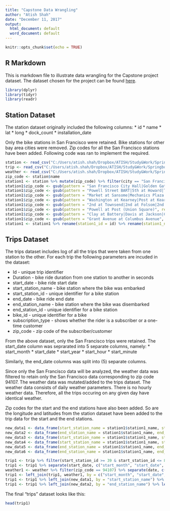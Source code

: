 ---
title: "Capstone Data Wrangling"
author: "Atish Shah"
date: "December 11, 2017"
output:
  html_document: default
  word_document: default
---

```{r setup, include=FALSE}
knitr::opts_chunk$set(echo = TRUE)
```

## R Markdown
This is markdown file to illustrate data wrangling for the Capstone project dataset. The dataset chosen for the project can be found [here](https://www.kaggle.com/benhamner/sf-bay-area-bike-share/data).

```{r echo = FALSE}
library(dplyr)
library(tidyr)
library(readr)
```

## Station Dataset
The station dataset originally included the following columns:
* id
* name
* lat
* long
* dock_count
* installation_date

Only the bike stations in San Francisco were retained. Bike stations for other bay area cities were removed. Zip codes for all the San Francisco stations have been added. Following code was ran to implement the required.

```{r echo = FALSE}
station <- read_csv("C:/Users/atish.shah/Dropbox/ATISH/Study&Work/Springboard/Capstone Project/SF Bike Share/Data/station.csv")
trip <- read_csv("C:/Users/atish.shah/Dropbox/ATISH/Study&Work/Springboard/Capstone Project/SF Bike Share/Data/trip.csv")
weather <- read_csv("C:/Users/atish.shah/Dropbox/ATISH/Study&Work/Springboard/Capstone Project/SF Bike Share/Data/weather.csv")
zip_code <- station$name
station1 <- station %>% mutate(zip_code) %>% filter(city == "San Francisco") %>% arrange(id) %>% separate(installation_date, c('station1_month', 'station1_date', 'station1_year'))
station1$zip_code <- gsub(pattern = "San Francisco City Hall|Golden Gate at Polk|South Van Ness at Market|Market at 10th|Civic Center BART (7th at Market)|Market at 4th", replacement = 94102, station1$zip_code)
station1$zip_code <- gsub(pattern = "Powell Street BART|5th at Howard|Townsend at 7th|Yerba Buena Center of the Arts (3rd @ Howard)", replacement = 94103, station1$zip_code)
station1$zip_code <- gsub(pattern = "Market at Sansome|Mechanics Plaza (Market at Battery)", replacement = 94104, station1$zip_code)
station1$zip_code <- gsub(pattern = "Washington at Kearney|Post at Kearney|Spear at Folsom|Embarcadero at Bryant|Temporary Transbay Terminal (Howard at Beale)|Howard at 2nd|Steuart at Market", replacement = 94105, station1$zip_code)
station1$zip_code <- gsub(pattern = "2nd at Townsend|2nd at Folsom|2nd at South Park|San Francisco Caltrain 2 (330 Townsend)|San Francisco Caltrain (Townsend at 4th)", replacement = 94107, station1$zip_code)
station1$zip_code <- gsub(pattern = "Powell at Post (Union Square)", replacement = 94108, station1$zip_code)
station1$zip_code <- gsub(pattern = "Clay at Battery|Davis at Jackson|Commercial at Montgomery|Embarcadero at Vallejo|Harry Bridges Plaza (Ferry Building)|Embarcadero at Folsom|Beale at Market|Embarcadero at Sansome|Broadway St at Battery St", replacement = 94111, station1$zip_code)
station1$zip_code <- gsub(pattern = "Grant Avenue at Columbus Avenue", replacement = 94133, station1$zip_code)
station1 <- station1 %>% rename(station1_id = id) %>% rename(station1_name = name) %>% rename(station1_lat = lat) %>% rename(station1_long = long) %>% rename(station1_dock_count = dock_count) %>% rename(station1_city = city) %>% rename(station1_zip_code = zip_code)
```


## Trips Dataset
The trips dataset includes log of all the trips that were taken from one station to the other. For each trip the following parameters are incuded in the dataset:

* Id - unique trip identifier
* Duration - bike ride duration from one station to another in seconds
* start_date - bike ride start date
* start_station_name - bike station where the bike was embarked
* start_station_id - unique identifier for a bike station
* end_date - bike ride end date
* end_station_name - bike station where the bike was disembarked
* end_station_id - unique identifier for a bike station
* bike_id - unique identifier for a bike
* subscription_type - shows whether the rider is a subscriber or a one-time customer
* zip_code - zip code of the subscriber/customer

From the above dataset, only the San Francisco trips were retained. The start_date column was seprarated into 5 separate columns, namely:
* start_month
* start_date
* start_year
* start_hour
* start_minute

Similarly, the end_date columns was split into (5) separate columns. 

Since only the San Francisco data will be analyzed, the weather data was filtered to retain only the San Francisco data corresponding to zip code 94107. The weather data was mutated/added to the trips dataset. The weather data consists of daily weather parameters. There is no hourly weather data. Therefore, all the trips occuring on any given day have identical weather.

Zip codes for the start and the end stations have also been added. So are the longitude and latitudes from the station dataset have been added to the trip data for the start and the end stations.

```{r echo = FALSE}
new_data1 <- data_frame(start_station_name = station1$station1_name, start_station_zip = station1$station1_zip_code)
new_data2 <- data_frame(end_station_name = station1$station1_name, end_station_zip = station1$station1_zip_code)
new_data3 <- data_frame(start_station_name = station1$station1_name, start_station_lat = station1$station1_lat)
new_data4 <- data_frame(start_station_name = station1$station1_name, start_station_long = station1$station1_long)
new_data5 <- data_frame(end_station_name = station1$station1_name, end_station_lat = station1$station1_lat)
new_data6 <- data_frame(end_station_name = station1$station1_name, end_station_long = station1$station1_long)

trip1 <- trip %>% filter(start_station_id >= 39 & start_station_id <= 82 & start_station_id != 80)
trip1 <- trip1 %>% separate(start_date, c("start_month", "start_date", "start_year", "start_hour", "start_minute")) %>% separate(end_date, c("end_month", "end_date", "end_year", "end_hour", "end_minute"))
weather1 <- weather %>% filter(zip_code == 94107) %>% separate(date, c("start_month", "start_date", "start_year"))
trip1 <- left_join(trip1, weather1, by = c("start_month", "start_date", "start_year"))
trip1 <- trip1 %>% left_join(new_data1, by = "start_station_name") %>% left_join(new_data3, by = "start_station_name") %>% left_join(new_data4, by = "start_station_name")
trip1 <- trip1 %>% left_join(new_data2, by = "end_station_name") %>% left_join(new_data5, by = "end_station_name") %>% left_join(new_data6, by = "end_station_name") %>% left_join(new_data2, by = "end_station_name")
```

The final "trips" dataset looks like this:
```{r echo = FALSE}
head(trip1)
```
